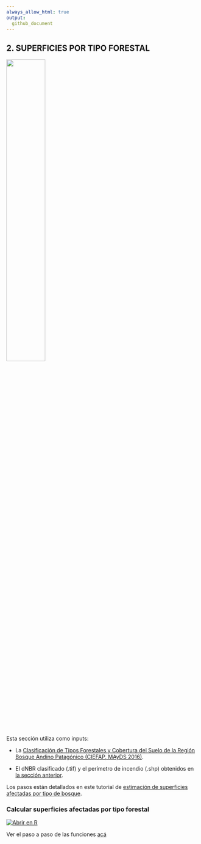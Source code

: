 ```yaml
---
always_allow_html: true
output:
  github_document
---
```


## **2. SUPERFICIES POR TIPO FORESTAL**

<img src="https://github.com/romina-gonzalez-musso/Severidad_incendios/blob/main/_images/4_R_severidad_tipo_ftal.png" width="45%" />

Esta sección utiliza como inputs: 

- La [Clasificación de Tipos Forestales y Cobertura del Suelo de la Región Bosque Andino Patagónico (CIEFAP, MAyDS 2016)](https://www.argentina.gob.ar/sites/default/files/informe_final_ccs_bap_20160712.pdf). 

- El dNBR clasificado (.tif) y el perímetro de incendio (.shp) obtenidos en [la sección anterior](https://github.com/romina-gonzalez-musso/Severidad_incendios/blob/main/_mds/2_R_perimetro_superficies.md). 

Los pasos están detallados en este tutorial de [estimación de
superficies afectadas por tipo de bosque](https://github.com/romina-gonzalez-musso/Severidad_Incendio-Steffen-Martin22/blob/master/_mds/3_Tipos_ftales.md).


### **Calcular superficies afectadas por tipo forestal**

[![Abrir en
R](https://img.shields.io/badge/Abrir_en-R-276DC3?logo=R&logoColor=white)](https://github.com/romina-gonzalez-musso/Severidad_incendios/blob/main/Py_R/GEE_dNBR_4_sups_tipo_forestal.R)


Ver el paso a paso de las funciones [acá](https://github.com/romina-gonzalez-musso/Severidad_Incendio-Steffen-Martin22/blob/master/_r_functions/USGSxTipoFtal_funciones.R)
